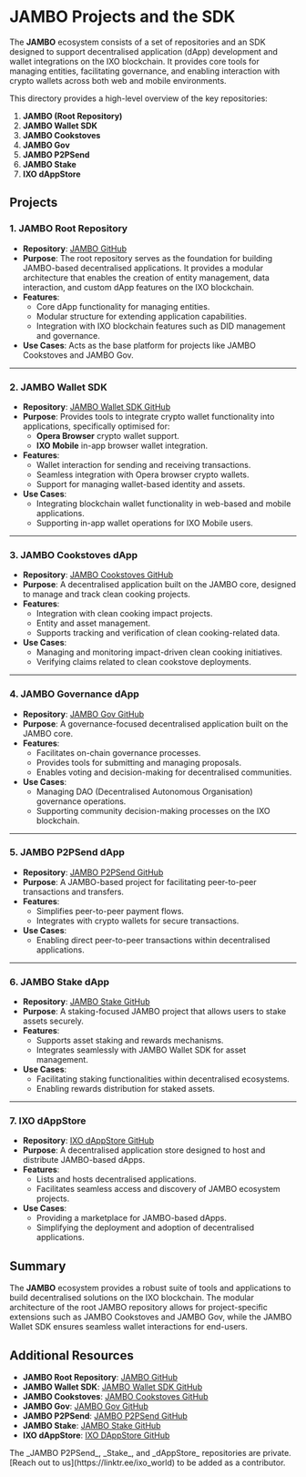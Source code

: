 # JAMBO Projects and the SDK

The **JAMBO** ecosystem consists of a set of repositories and an SDK designed to support decentralised application (dApp) development and wallet integrations on the IXO blockchain. It provides core tools for managing entities, facilitating governance, and enabling interaction with crypto wallets across both web and mobile environments.

This directory provides a high-level overview of the key repositories:

1. **JAMBO (Root Repository)**
2. **JAMBO Wallet SDK**
3. **JAMBO Cookstoves**
4. **JAMBO Gov**
5. **JAMBO P2PSend**
6. **JAMBO Stake**
7. **IXO dAppStore**

## Projects

### 1. JAMBO Root Repository

- **Repository**: [JAMBO GitHub](https://github.com/ixofoundation/jambo)
- **Purpose**: The root repository serves as the foundation for building JAMBO-based decentralised applications. It provides a modular architecture that enables the creation of entity management, data interaction, and custom dApp features on the IXO blockchain.
- **Features**:
  - Core dApp functionality for managing entities.
  - Modular structure for extending application capabilities.
  - Integration with IXO blockchain features such as DID management and governance.
- **Use Cases**: Acts as the base platform for projects like JAMBO Cookstoves and JAMBO Gov.

---

### 2. JAMBO Wallet SDK

- **Repository**: [JAMBO Wallet SDK GitHub](https://github.com/ixofoundation/jambo-wallet-sdk)
- **Purpose**: Provides tools to integrate crypto wallet functionality into applications, specifically optimised for:
  - **Opera Browser** crypto wallet support.
  - **IXO Mobile** in-app browser wallet integration.
- **Features**:
  - Wallet interaction for sending and receiving transactions.
  - Seamless integration with Opera browser crypto wallets.
  - Support for managing wallet-based identity and assets.
- **Use Cases**:
  - Integrating blockchain wallet functionality in web-based and mobile applications.
  - Supporting in-app wallet operations for IXO Mobile users.

---

### 3. JAMBO Cookstoves dApp

- **Repository**: [JAMBO Cookstoves GitHub](https://github.com/ixofoundation/jambo-cookstoves)
- **Purpose**: A decentralised application built on the JAMBO core, designed to manage and track clean cooking projects.
- **Features**:
  - Integration with clean cooking impact projects.
  - Entity and asset management.
  - Supports tracking and verification of clean cooking-related data.
- **Use Cases**:
  - Managing and monitoring impact-driven clean cooking initiatives.
  - Verifying claims related to clean cookstove deployments.

---

### 4. JAMBO Governance dApp

- **Repository**: [JAMBO Gov GitHub](https://github.com/ixofoundation/jambo-gov)
- **Purpose**: A governance-focused decentralised application built on the JAMBO core.
- **Features**:
  - Facilitates on-chain governance processes.
  - Provides tools for submitting and managing proposals.
  - Enables voting and decision-making for decentralised communities.
- **Use Cases**:
  - Managing DAO (Decentralised Autonomous Organisation) governance operations.
  - Supporting community decision-making processes on the IXO blockchain.

---

### 5. JAMBO P2PSend dApp

- **Repository**: [JAMBO P2PSend GitHub](https://github.com/ixofoundation/jambo-p2pSend)
- **Purpose**: A JAMBO-based project for facilitating peer-to-peer transactions and transfers.
- **Features**:
  - Simplifies peer-to-peer payment flows.
  - Integrates with crypto wallets for secure transactions.
- **Use Cases**:
  - Enabling direct peer-to-peer transactions within decentralised applications.

---

### 6. JAMBO Stake dApp

- **Repository**: [JAMBO Stake GitHub](https://github.com/ixofoundation/jambo-stake)
- **Purpose**: A staking-focused JAMBO project that allows users to stake assets securely.
- **Features**:
  - Supports asset staking and rewards mechanisms.
  - Integrates seamlessly with JAMBO Wallet SDK for asset management.
- **Use Cases**:
  - Facilitating staking functionalities within decentralised ecosystems.
  - Enabling rewards distribution for staked assets.

---

### 7. IXO dAppStore

- **Repository**: [IXO dAppStore GitHub](https://github.com/ixofoundation/ixo-dappstore)
- **Purpose**: A decentralised application store designed to host and distribute JAMBO-based dApps.
- **Features**:
  - Lists and hosts decentralised applications.
  - Facilitates seamless access and discovery of JAMBO ecosystem projects.
- **Use Cases**:
  - Providing a marketplace for JAMBO-based dApps.
  - Simplifying the deployment and adoption of decentralised applications.

## Summary

The **JAMBO** ecosystem provides a robust suite of tools and applications to build decentralised solutions on the IXO blockchain. The modular architecture of the root JAMBO repository allows for project-specific extensions such as JAMBO Cookstoves and JAMBO Gov, while the JAMBO Wallet SDK ensures seamless wallet interactions for end-users.

## Additional Resources

- **JAMBO Root Repository**: [JAMBO GitHub](https://github.com/ixofoundation/jambo)
- **JAMBO Wallet SDK**: [JAMBO Wallet SDK GitHub](https://github.com/ixofoundation/jambo-wallet-sdk)
- **JAMBO Cookstoves**: [JAMBO Cookstoves GitHub](https://github.com/ixofoundation/jambo-cookstoves)
- **JAMBO Gov**: [JAMBO Gov GitHub](https://github.com/ixofoundation/jambo-gov)
- **JAMBO P2PSend**: [JAMBO P2PSend GitHub](https://github.com/ixofoundation/jambo-p2pSend)
- **JAMBO Stake**: [JAMBO Stake GitHub](https://github.com/ixofoundation/jambo-stake)
- **IXO dAppStore**: [IXO DAppStore GitHub](https://github.com/ixofoundation/ixo-dappstore)

<Tip>
The _JAMBO P2PSend_, _Stake_, and _dAppStore_ repositories are private. [Reach out to us](https://linktr.ee/ixo_world) to be added as a contributor.
</Tip> 